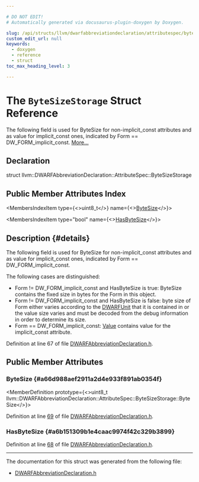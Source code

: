 ```yaml
---

# DO NOT EDIT!
# Automatically generated via docusaurus-plugin-doxygen by Doxygen.

slug: /api/structs/llvm/dwarfabbreviationdeclaration/attributespec/bytesizestorage
custom_edit_url: null
keywords:
  - doxygen
  - reference
  - struct
toc_max_heading_level: 3

---
```





# The `ByteSizeStorage` Struct Reference

<DoxygenPage pluginConfig={pluginConfig}>

The following field is used for ByteSize for non-implicit&#95;const attributes and as value for implicit&#95;const ones, indicated by Form == DW&#95;FORM&#95;implicit&#95;const. <a href="#details">More...</a>

## Declaration

<CodeBlock>struct llvm::DWARFAbbreviationDeclaration::AttributeSpec::ByteSizeStorage</CodeBlock>

## Public Member Attributes Index

<MembersIndex>

<MembersIndexItem
  type={<>uint8&#95;t</>}
  name={<><a href="#a66d988aef2911a2d4e933f891ab0354f">ByteSize</a></>}>
</MembersIndexItem>

<MembersIndexItem
  type="bool"
  name={<><a href="#a6b151309b1e4caac9974f42c329b3899">HasByteSize</a></>}>
</MembersIndexItem>

</MembersIndex>

## Description {#details}

The following field is used for ByteSize for non-implicit&#95;const attributes and as value for implicit&#95;const ones, indicated by Form == DW&#95;FORM&#95;implicit&#95;const.

The following cases are distinguished:
<ul>
<li>Form != DW&#95;FORM&#95;implicit&#95;const and HasByteSize is true: ByteSize contains the fixed size in bytes for the Form in this object.</li>
<li>Form != DW&#95;FORM&#95;implicit&#95;const and HasByteSize is false: byte size of Form either varies according to the <a href="/docs/api/classes/llvm/dwarfunit">DWARFUnit</a> that it is contained in or the value size varies and must be decoded from the debug information in order to determine its size.</li>
<li>Form == DW&#95;FORM&#95;implicit&#95;const: <a href="/docs/api/classes/llvm/value">Value</a> contains value for the implicit&#95;const attribute.</li>
</ul>

Definition at line 67 of file <a href="/docs/api/files/include/include/llvm/include/llvm/debuginfo/include/llvm/debuginfo/dwarf/dwarfabbreviationdeclaration-h">DWARFAbbreviationDeclaration.h</a>.

<SectionDefinition>

## Public Member Attributes

### ByteSize {#a66d988aef2911a2d4e933f891ab0354f}

<MemberDefinition
  prototype={<>uint8&#95;t llvm::DWARFAbbreviationDeclaration::AttributeSpec::ByteSizeStorage::ByteSize</>}>

Definition at line <a href="/docs/api/files/include/include/llvm/include/llvm/debuginfo/include/llvm/debuginfo/dwarf/dwarfabbreviationdeclaration-h/#l00069">69</a> of file <a href="/docs/api/files/include/include/llvm/include/llvm/debuginfo/include/llvm/debuginfo/dwarf/dwarfabbreviationdeclaration-h">DWARFAbbreviationDeclaration.h</a>.
</MemberDefinition>

### HasByteSize {#a6b151309b1e4caac9974f42c329b3899}

<MemberDefinition
  prototype="bool llvm::DWARFAbbreviationDeclaration::AttributeSpec::ByteSizeStorage::HasByteSize">

Definition at line <a href="/docs/api/files/include/include/llvm/include/llvm/debuginfo/include/llvm/debuginfo/dwarf/dwarfabbreviationdeclaration-h/#l00068">68</a> of file <a href="/docs/api/files/include/include/llvm/include/llvm/debuginfo/include/llvm/debuginfo/dwarf/dwarfabbreviationdeclaration-h">DWARFAbbreviationDeclaration.h</a>.
</MemberDefinition>

</SectionDefinition>

<hr/>

The documentation for this struct was generated from the following file:

<ul>
<li><a href="/docs/api/files/include/include/llvm/include/llvm/debuginfo/include/llvm/debuginfo/dwarf/dwarfabbreviationdeclaration-h">DWARFAbbreviationDeclaration.h</a></li>
</ul>

</DoxygenPage>
